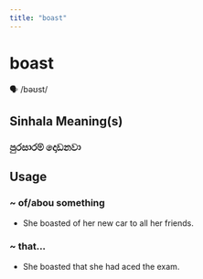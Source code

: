 ```yaml
---
title: "boast"
---
```


# boast

🗣️ /bəʊst/

## Sinhala Meaning(s)

### පුරසාරම් දොඩනවා

## Usage

### ~ of/abou something

- She boasted of her new car to all her friends.


### ~ that...

- She boasted that she had aced the exam.

